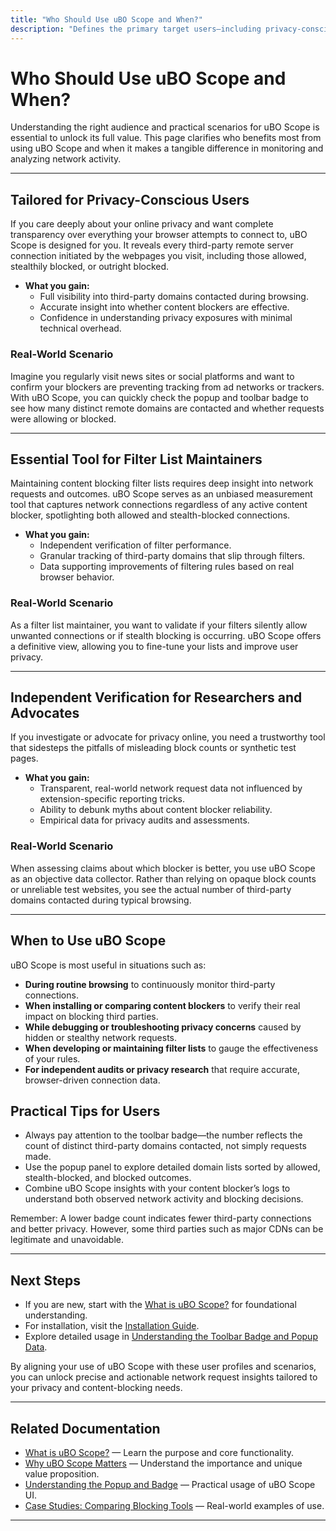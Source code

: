 ```yaml
---
title: "Who Should Use uBO Scope and When?"
description: "Defines the primary target users—including privacy-conscious individuals, filter list maintainers, and those who want to independently verify third-party tracking or ad network behaviors—along with their main use cases."
---
```


# Who Should Use uBO Scope and When?

Understanding the right audience and practical scenarios for uBO Scope is essential to unlock its full value. This page clarifies who benefits most from using uBO Scope and when it makes a tangible difference in monitoring and analyzing network activity.

---

## Tailored for Privacy-Conscious Users

If you care deeply about your online privacy and want complete transparency over everything your browser attempts to connect to, uBO Scope is designed for you. It reveals every third-party remote server connection initiated by the webpages you visit, including those allowed, stealthily blocked, or outright blocked.

- **What you gain:**
  - Full visibility into third-party domains contacted during browsing.
  - Accurate insight into whether content blockers are effective.
  - Confidence in understanding privacy exposures with minimal technical overhead.

### Real-World Scenario
Imagine you regularly visit news sites or social platforms and want to confirm your blockers are preventing tracking from ad networks or trackers. With uBO Scope, you can quickly check the popup and toolbar badge to see how many distinct remote domains are contacted and whether requests were allowing or blocked.

---

## Essential Tool for Filter List Maintainers

Maintaining content blocking filter lists requires deep insight into network requests and outcomes. uBO Scope serves as an unbiased measurement tool that captures network connections regardless of any active content blocker, spotlighting both allowed and stealth-blocked connections.

- **What you gain:**
  - Independent verification of filter performance.
  - Granular tracking of third-party domains that slip through filters.
  - Data supporting improvements of filtering rules based on real browser behavior.

### Real-World Scenario
As a filter list maintainer, you want to validate if your filters silently allow unwanted connections or if stealth blocking is occurring. uBO Scope offers a definitive view, allowing you to fine-tune your lists and improve user privacy.

---

## Independent Verification for Researchers and Advocates

If you investigate or advocate for privacy online, you need a trustworthy tool that sidesteps the pitfalls of misleading block counts or synthetic test pages.

- **What you gain:**
  - Transparent, real-world network request data not influenced by extension-specific reporting tricks.
  - Ability to debunk myths about content blocker reliability.
  - Empirical data for privacy audits and assessments.

### Real-World Scenario
When assessing claims about which blocker is better, you use uBO Scope as an objective data collector. Rather than relying on opaque block counts or unreliable test websites, you see the actual number of third-party domains contacted during typical browsing.

---

## When to Use uBO Scope

uBO Scope is most useful in situations such as:

- **During routine browsing** to continuously monitor third-party connections.
- **When installing or comparing content blockers** to verify their real impact on blocking third parties.
- **While debugging or troubleshooting privacy concerns** caused by hidden or stealthy network requests.
- **When developing or maintaining filter lists** to gauge the effectiveness of your rules.
- **For independent audits or privacy research** that require accurate, browser-driven connection data.


## Practical Tips for Users

- Always pay attention to the toolbar badge—the number reflects the count of distinct third-party domains contacted, not simply requests made.
- Use the popup panel to explore detailed domain lists sorted by allowed, stealth-blocked, and blocked outcomes.
- Combine uBO Scope insights with your content blocker’s logs to understand both observed network activity and blocking decisions.

<Info>
Remember: A lower badge count indicates fewer third-party connections and better privacy. However, some third parties such as major CDNs can be legitimate and unavoidable.
</Info>

---

## Next Steps

- If you are new, start with the [What is uBO Scope?](https://github.com/gorhill/uBO-Scope/blob/main/docs/overview/introduction-group/what-is-ubo-scope.mdx) for foundational understanding.
- For installation, visit the [Installation Guide](https://github.com/gorhill/uBO-Scope/blob/main/docs/getting-started/setup-introduction/installation.mdx).
- Explore detailed usage in [Understanding the Toolbar Badge and Popup Data](https://github.com/gorhill/uBO-Scope/blob/main/docs/guides/analyzing-results/understanding-badge-popup.mdx).

By aligning your use of uBO Scope with these user profiles and scenarios, you can unlock precise and actionable network request insights tailored to your privacy and content-blocking needs.

---

## Related Documentation

- [What is uBO Scope?](./what-is-ubo-scope) — Learn the purpose and core functionality.
- [Why uBO Scope Matters](./why-it-matters) — Understand the importance and unique value proposition.
- [Understanding the Popup and Badge](../../getting-started/getting-going/exploring-popup) — Practical usage of uBO Scope UI.
- [Case Studies: Comparing Blocking Tools](../../guides/analyzing-results/case-studies-blocking) — Real-world examples of use.

---